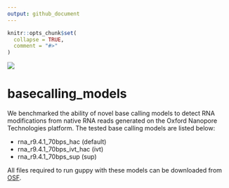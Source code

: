 ```yaml
---
output: github_document
---
```


<!-- README.md is generated from README.Rmd. Please edit that file -->

```r
knitr::opts_chunk$set(
  collapse = TRUE,
  comment = "#>"
)
```

![](img/logo.png)

# basecalling_models

<!-- badges: start -->
<!-- badges: end -->

We benchmarked the ability of novel base calling models to detect RNA modifications from native RNA reads generated on the Oxford Nanopore Technologies platform.
The tested base calling models are listed below:

* rna_r9.4.1_70bps_hac (default)
* rna_r9.4.1_70bps_ivt_hac (ivt)
* rna_r9.4.1_70bps_sup (sup)

All files required to run guppy with these models can be downloaded from [OSF](https://osf.io/2xgkp/). 
